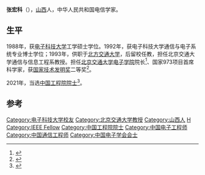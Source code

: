 '''张宏科'''（{{bd|1957年|9月||}}），[[山西|山西]]人，中华人民共和国电信学家。

==生平==
1988年，获[[电子科技大学|电子科技大学]]工学硕士学位。1992年，获电子科技大学通信与电子系统专业博士学位；1993年，供职于[[北方交通大学|北方交通大学]]，后留校任教，担任北京交通大学通信与信息工程系教授。担任[[北京交通大学电子学院|北京交通大学电子学院]]院长<ref>{{cite news|title=北京交通大学电子学院院长张宏科教授：新一代网络技术的开创者|url=http://www.gx211.com/news/2013410/n1386134602_2.html|accessdate=2015-03-12|newspaper=中国高校之窗|archive-date=2020-02-18|archive-url=https://web.archive.org/web/20200218082823/http://www.gx211.com/news/2013410/n1386134602_2.html}}</ref>、国家973项目首席科学家，获[[国家技术发明奖|国家技术发明奖]]二等奖<ref>{{cite news|author=林莉君|title=张宏科教授：10余年潜心研究 绘制下一代互联网蓝图|url=http://scitech.people.com.cn/n/2015/0210/c1007-26538857.html|accessdate=2015-03-12|newspaper=人民网|archive-date=2015-04-02|archive-url=https://web.archive.org/web/20150402135902/http://scitech.people.com.cn/n/2015/0210/c1007-26538857.html}}</ref>。

2021年，当选[[中国工程院院士|中国工程院院士]]<ref>{{cite web|title=中国工程院2021年院士增选结果|url=https://www.cae.cn/cae/html/main/col1/2021-11/18/20211118075007595415390_1.html|accessdate=2021-11-18|website=中国工程院|archive-date=2021-11-18|archive-url=https://web.archive.org/web/20211118094921/https://www.cae.cn/cae/html/main/col1/2021-11/18/20211118075007595415390_1.html}}</ref>。

==参考==
{{reflist}}
{{中国工程院信息与电子工程学部院士}}
{{Authority control}}
{{DEFAULTSORT:Z}}
[[Category:电子科技大学校友|Category:电子科技大学校友]]
[[Category:北京交通大学教授|Category:北京交通大学教授]]
[[Category:山西人|Category:山西人]]
[[Category:张姓|H]]
[[Category:IEEE_Fellow|Category:IEEE Fellow]]
[[Category:中国工程院院士|Category:中国工程院院士]]
[[Category:中国电子工程师|Category:中国电子工程师]]
[[Category:中国通信工程师|Category:中国通信工程师]]
[[Category:中国电子学会会士|Category:中国电子学会会士]]